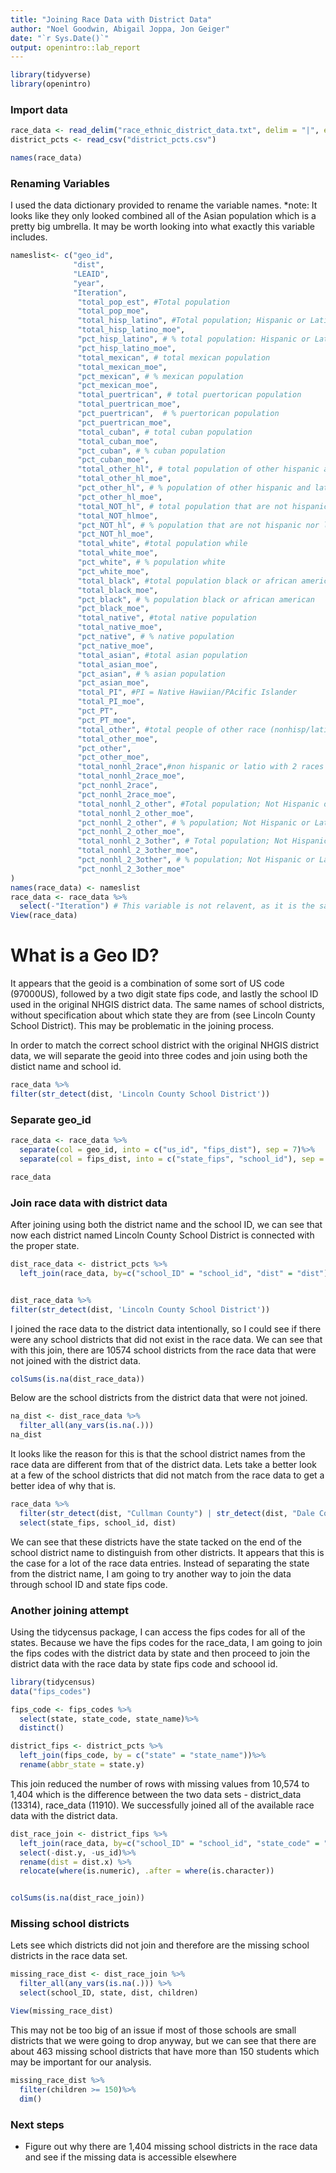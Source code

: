 ```yaml
---
title: "Joining Race Data with District Data"
author: "Noel Goodwin, Abigail Joppa, Jon Geiger"
date: "`r Sys.Date()`"
output: openintro::lab_report
---
```


```r
library(tidyverse)
library(openintro)
```

### Import data

```r
race_data <- read_delim("race_ethnic_district_data.txt", delim = "|", escape_double = FALSE, trim_ws = TRUE)
district_pcts <- read_csv("district_pcts.csv")

```



```r
names(race_data)
```

### Renaming Variables

I used the data dictionary provided to rename the variable names. 
*note: It looks like they only looked combined all of the Asian population which is a pretty big umbrella. It may be worth looking into what exactly this variable includes. 
```r
nameslist<- c("geo_id",
              "dist", 
              "LEAID", 
              "year", 
              "Iteration",
               "total_pop_est", #Total population
               "total_pop_moe", 
               "total_hisp_latino", #Total population; Hispanic or Latino (of any race)
               "total_hisp_latino_moe", 
               "pct_hisp_latino", # % total population: Hispanic or Latino (of any race)
               "pct_hisp_latino_moe", 
               "total_mexican", # total mexican population
               "total_mexican_moe", 
               "pct_mexican", # % mexican population
               "pct_mexican_moe", 
               "total_puertrican", # total puertorican population
               "total_puertrican_moe", 
               "pct_puertrican",  # % puertorican population
               "pct_puertrican_moe", 
               "total_cuban", # total cuban population
               "total_cuban_moe", 
               "pct_cuban", # % cuban population
               "pct_cuban_moe", 
               "total_other_hl", # total population of other hispanic and latino
               "total_other_hl_moe", 
               "pct_other_hl", # % population of other hispanic and latino
               "pct_other_hl_moe", 
               "total_NOT_hl", # total population that are not hispanic nor latino
               "total_NOT_hlmoe", 
               "pct_NOT_hl", # % population that are not hispanic nor latino
               "pct_NOT_hl_moe", 
               "total_white", #total population while
               "total_white_moe", 
               "pct_white", # % population white
               "pct_white_moe", 
               "total_black", #total population black or african american
               "total_black_moe", 
               "pct_black", # % population black or african american
               "pct_black_moe", 
               "total_native", #total native population 
               "total_native_moe", 
               "pct_native", # % native population
               "pct_native_moe", 
               "total_asian", #total asian population 
               "total_asian_moe", 
               "pct_asian", # % asian population
               "pct_asian_moe", 
               "total_PI", #PI = Native Hawiian/PAcific Islander 
               "total_PI_moe", 
               "pct_PT", 
               "pct_PT_moe", 
               "total_other", #total people of other race (nonhisp/latino)
               "total_other_moe", 
               "pct_other", 
               "pct_other_moe",
               "total_nonhl_2race",#non hispanic or latio with 2 races or more
               "total_nonhl_2race_moe", 
               "pct_nonhl_2race", 
               "pct_nonhl_2race_moe", 
               "total_nonhl_2_other", #Total population; Not Hispanic or Latino; Two or more                                          races; Two races including Some other race
               "total_nonhl_2_other_moe", 
               "pct_nonhl_2_other", # % population; Not Hispanic or Latino; Two or more                                          races; Two races including Some other race
               "pct_nonhl_2_other_moe", 
               "total_nonhl_2_3other", # Total population; Not Hispanic or Latino; Two or more                                          races; Two races excluding Some other race, and Three                                           or more races
               "total_nonhl_2_3other_moe", 
               "pct_nonhl_2_3other", # % population; Not Hispanic or Latino; Two or more                                               races; Two races excluding Some other race, and Three                                           or more races
               "pct_nonhl_2_3other_moe"
)
names(race_data) <- nameslist
race_data <- race_data %>%
  select(-"Iteration") # This variable is not relavent, as it is the same through each entry. We                           can keep in mind that it is 105. 
View(race_data)
```

# What is a Geo ID? 
It appears that the geoid is a combination of some sort of US code (97000US), followed by a two digit state fips code, and lastly the school ID used in the original NHGIS district data. The same names of school districts, without specification about which state they are from (see Lincoln County School District). This may be problematic in the joining process. 

In order to match the correct school district with the original NHGIS district data, we will separate the geoid into three codes and join using both the distict name and school id. 
```r
race_data %>%
filter(str_detect(dist, 'Lincoln County School District'))
```

### Separate geo_id
```r

race_data <- race_data %>%
  separate(col = geo_id, into = c("us_id", "fips_dist"), sep = 7)%>%
  separate(col = fips_dist, into = c("state_fips", "school_id"), sep = 2)

race_data
```

### Join race data with district data

After joining using both the district name and the school ID, we can see that now each district named Lincoln County School District is connected with the proper state.
```r
dist_race_data <- district_pcts %>%
  left_join(race_data, by=c("school_ID" = "school_id", "dist" = "dist"))


dist_race_data %>%
filter(str_detect(dist, 'Lincoln County School District'))

```




I joined the race data to the district data intentionally, so I could see if there were any school districts that did not exist in the race data. We can see that with this join, there are 10574 school districts from the race data that were not joined with the district data. 
```r
colSums(is.na(dist_race_data))
```





Below are the school districts from the district data that were not joined. 
```r

na_dist <- dist_race_data %>% 
  filter_all(any_vars(is.na(.)))
na_dist
```




It looks like the reason for this is that the school district names from the race data are different from that of the district data. Lets take a better look at a few of the school districts that did not match from the race data to get a better idea of why that is. 
```r
race_data %>%
  filter(str_detect(dist, "Cullman County") | str_detect(dist, "Dale County") | str_detect(dist, "Daleville City"))%>%
  select(state_fips, school_id, dist)

```

We can see that these districts have the state tacked on the end of the school district name to distinguish from other districts. It appears that this is the case for a lot of the race data entries. Instead of separating the state from the district name, I am going to try another way to join the data through school ID and state fips code. 

### Another joining attempt

Using the tidycensus package, I can access the fips codes for all of the states. Because we have the fips codes for the race_data, I am going to join the fips codes with the district data by state and then proceed to join the district data with the race data by state fips code and schoool id.  

```r
library(tidycensus)
data("fips_codes")
```

```r
fips_code <- fips_codes %>%
  select(state, state_code, state_name)%>%
  distinct()

district_fips <- district_pcts %>%
  left_join(fips_code, by = c("state" = "state_name"))%>%
  rename(abbr_state = state.y)

```


This join reduced the number of rows with missing values from 10,574 to 1,404 which is the difference between the two data sets - district_data (13314), race_data (11910). We successfully joined all of the available race data with the district data. 
```r

dist_race_join <- district_fips %>%
  left_join(race_data, by=c("school_ID" = "school_id", "state_code" = "state_fips"))%>%
  select(-dist.y, -us_id)%>%
  rename(dist = dist.x) %>%
  relocate(where(is.numeric), .after = where(is.character))


colSums(is.na(dist_race_join))


```

### Missing school districts

Lets see which districts did not join and therefore are the missing school districts in the race data set. 

```r

missing_race_dist <- dist_race_join %>% 
  filter_all(any_vars(is.na(.))) %>%
  select(school_ID, state, dist, children)

View(missing_race_dist)

```

This may not be too big of an issue if most of those schools are small districts that we were going to drop anyway, but we can see that there are about 463 missing school districts that have more than 150 students which may be important for our analysis. 
```r
missing_race_dist %>%
  filter(children >= 150)%>%
  dim()
```

### Next steps

- Figure out why there are 1,404 missing school districts in the race data and see if the missing data is accessible elsewhere


